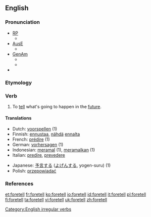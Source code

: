 ==English==

===Pronunciation===
*[[RP]]
**{{IPA|/'fɔː.tεl/}}
*[[Australian English|AusE]]
**{{IPA|/'foː.tel/}}
*[[GenAm]]
**{{IPA|/'fɔːr.tεl/}}
**{{audio|en-us-foretell.ogg|Audio (US)}}
*{{rhymes|ɛl}}

===Etymology===
{{prefix|fore|tell}}

===Verb===
{{en-verb|foretells|foretelling|foretold}}

# To [[tell]] what's going to happen in the [[future]].

====Translations====
{{top}}
*Dutch: [[voorspellen]] (1)
*Finnish: [[ennustaa]], [[nähdä]] [[ennalta]]
*French: [[prédire]] (1)
*German: [[vorhersagen]] (1)
*Indonesian: [[ramal|meramal]] (1), [[ramal|meramalkan]] (1)
*Italian: [[predire]], [[prevedere]]
{{mid}}
*Japanese: [[予言]]する ([[よげん]]する, yogen-suru) (1)
*Polish: [[przepowiadać]]
{{bottom}}

===References===
{{R:Century 1911}}
{{R:Webster 1913}}

[[Category:English irregular verbs]]

[[et:foretell]]
[[fr:foretell]]
[[ko:foretell]]
[[io:foretell]]
[[id:foretell]]
[[it:foretell]]
[[pl:foretell]]
[[fi:foretell]]
[[ta:foretell]]
[[vi:foretell]]
[[uk:foretell]]
[[zh:foretell]]